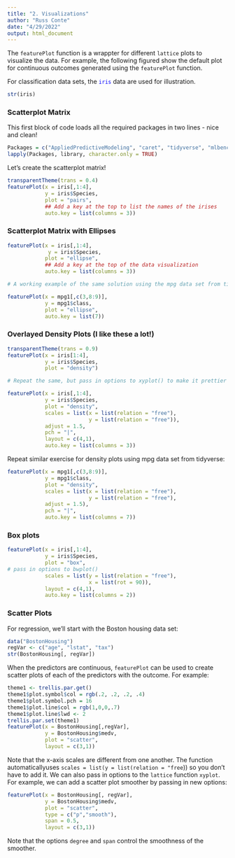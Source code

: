 ```yaml
---
title: "2. Visualizations"
author: "Russ Conte"
date: "4/29/2022"
output: html_document
---
```


The `featurePlot` function is a wrappter for different `lattice` plots to visualize the data. For example, the following figured show the default plot for continuous outcomes generated using the `featurePlot` function.

For classification data sets, the <span style="color:blue">`iris`</span> data are used for illustration.

```r
str(iris)
```

### Scatterplot Matrix

This first block of code loads all the required packages in two lines - nice and clean!

```r
Packages = c("AppliedPredictiveModeling", "caret", "tidyverse", "mlbench")
lapply(Packages, library, character.only = TRUE)
```

Let's create the scatterplot matrix!

```r
transparentTheme(trans = 0.4)
featurePlot(x = iris[,1:4],
            y = iris$Species,
            plot = "pairs",
            ## Add a key at the top to list the names of the irises
            auto.key = list(columns = 3))

```

### Scatterplot Matrix with Ellipses

```r

featurePlot(x = iris[,1:4],
             y = iris$Species,
            plot = "ellipse",
            ## Add a key at the top of the data visualization
            auto.key = list(columns = 3))

# A working example of the same solution using the mpg data set from tidyverse:

featurePlot(x = mpg1[,c(3,8:9)],
            y = mpg1$class,
            plot = "ellipse",
            auto.key = list(7))

```

### Overlayed Density Plots (I like these a lot!)

```r

transparentTheme(trans = 0.9)
featurePlot(x = iris[1:4],
            y = iris$Species,
            plot = "density")

# Repeat the same, but pass in options to xyplot() to make it prettier

featurePlot(x = iris[,1:4],
            y = iris$Species,
            plot = "density",
            scales = list(x = list(relation = "free"),
                          y = list(relation = "free")),
            adjust = 1.5,
            pch = "|",
            layout = c(4,1),
            auto.key = list(columns = 3))


```

Repeat similar exercise for density plots using mpg data set from tidyverse:

```r

featurePlot(x = mpg1[,c(3,8:9)],
            y = mpg1$class,
            plot = "density",
            scales = list(x = list(relation = "free"),
                          y = list(relation = "free"),
            adjust = 1.5),
            pch = "|",
            auto.key = list(columns = 7))

```

### Box plots

```r

featurePlot(x = iris[,1:4],
            y = iris$Species,
            plot = "box",
# pass in options to bwplot()
            scales = list(y = list(relation = "free"),
                          x = list(rot = 90)),
            layout = c(4,1),
            auto.key = list(columns = 2))

```

### Scatter Plots

For regression, we'll start with the Boston housing data set:

```r
data("BostonHousing")
regVar <- c("age", "lstat", "tax")
str(BostonHousing[, regVar])

```

When the predictors are continuous, `featurePlot` can be used to create scatter plots of each of the predictors with the outcome. For example:

```r

theme1 <- trellis.par.get()
theme1$plot.symbol$col = rgb(.2, .2, .2, .4)
theme1$plot.symbol.pch = 16
theme1$plot.line$col = rgb(1,0,0,.7)
theme1$plot.line$lwd <- 2
trellis.par.set(theme1)
featurePlot(x = BostonHousing[,regVar],
            y = BostonHousing$medv,
            plot = "scatter",
            layout = c(3,1))

```

Note that the x-axis scales are different from one another. The function automaticallyuses `scales = list(y = list(relation = "free`)) so you don't have to add it. We can also pass in options to the `lattice` function `xyplot`. For example, we can add a scatter plot smoother by passing in new options:

```r
featurePlot(x = BostonHousing[, regVar],
            y = BostonHousing$medv,
            plot = "scatter",
            type = c("p","smooth"),
            span = 0.5,
            layout = c(3,1))
```

Note that the options `degree` and `span` control the smoothness of the smoother.